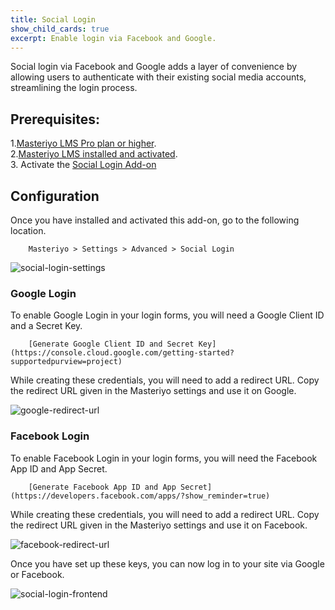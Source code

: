 ```yaml
---
title: Social Login
show_child_cards: true
excerpt: Enable login via Facebook and Google.
---
```


Social login via Facebook and Google adds a layer of convenience by allowing users to authenticate with their existing social media accounts, streamlining the login process.

## Prerequisites:

1.[Masteriyo LMS Pro plan or higher](https://masteriyo.com/pricing/).  
2.[Masteriyo LMS installed and activated](https://docs.masteriyo.com/getting-started/installation#installing-masteriyo-lms-pro-version).  
3. Activate the [Social Login Add-on](https://docs.masteriyo.com/getting-started/activate-masteriyo-addons)

## Configuration

Once you have installed and activated this add-on, go to the following location.

        Masteriyo > Settings > Advanced > Social Login

![social-login-settings](https://github.com/Masteriyo/masteriyo-docs/assets/75772539/c2df363c-3e7a-461d-81ce-c2dd5663c8c5)

### Google Login

To enable Google Login in your login forms, you will need a Google Client ID and a Secret Key. 

        [Generate Google Client ID and Secret Key](https://console.cloud.google.com/getting-started?supportedpurview=project)

While creating these credentials, you will need to add a redirect URL. Copy the redirect URL given in the Masteriyo settings and use it on Google.

![google-redirect-url](https://github.com/Masteriyo/masteriyo-docs/assets/75772539/4cc7d6d3-c99c-4161-b6a8-1a6165522525)

### Facebook Login

To enable Facebook Login in your login forms, you will need the Facebook App ID and App Secret. 

        [Generate Facebook App ID and App Secret](https://developers.facebook.com/apps/?show_reminder=true)

While creating these credentials, you will need to add a redirect URL. Copy the redirect URL given in the Masteriyo settings and use it on Facebook.

![facebook-redirect-url](https://github.com/Masteriyo/masteriyo-docs/assets/75772539/15fb8383-0978-460b-b1d0-25445fd9b4a3)

Once you have set up these keys, you can now log in to your site via Google or Facebook.

![social-login-frontend](https://github.com/Masteriyo/masteriyo-docs/assets/75772539/1d0ad4a9-92bb-443e-8d25-2497a0f2b7e3)
